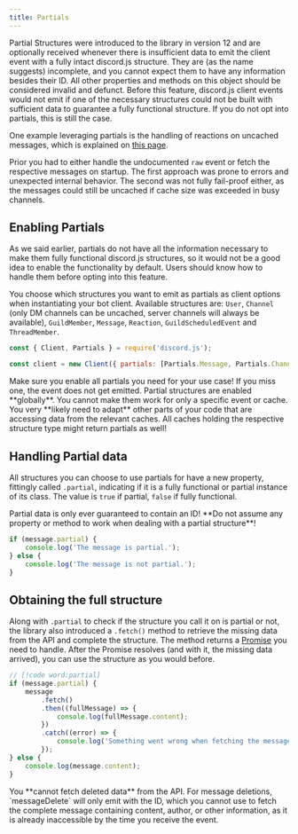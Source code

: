 ```yaml
---
title: Partials
---
```


Partial Structures were introduced to the library in version 12 and are optionally received whenever there is insufficient data to emit the client event with a fully intact discord.js structure. They are (as the name suggests) incomplete, and you cannot expect them to have any information besides their ID. All other properties and methods on this object should be considered invalid and defunct. Before this feature, discord.js client events would not emit if one of the necessary structures could not be built with sufficient data to guarantee a fully functional structure. If you do not opt into partials, this is still the case.

One example leveraging partials is the handling of reactions on uncached messages, which is explained on [this page](/guide/legacy/popular-topics/reactions#listening-for-reactions-on-old-messages).

Prior you had to either handle the undocumented `raw` event or fetch the respective messages on startup. The first approach was prone to errors and unexpected internal behavior. The second was not fully fail-proof either, as the messages could still be uncached if cache size was exceeded in busy channels.

## Enabling Partials

As we said earlier, partials do not have all the information necessary to make them fully functional discord.js structures, so it would not be a good idea to enable the functionality by default. Users should know how to handle them before opting into this feature.

You choose which structures you want to emit as partials as client options when instantiating your bot client. Available structures are: `User`, `Channel` (only DM channels can be uncached, server channels will always be available), `GuildMember`, `Message`, `Reaction`, `GuildScheduledEvent` and `ThreadMember`.

```js
const { Client, Partials } = require('discord.js');

const client = new Client({ partials: [Partials.Message, Partials.Channel, Partials.Reaction] });
```

<Callout type="warn">
	Make sure you enable all partials you need for your use case! If you miss one, the event does not get emitted.
</Callout>

<Callout type="warn">
	Partial structures are enabled **globally**. You cannot make them work for only a specific event or cache. You very
	**likely need to adapt** other parts of your code that are accessing data from the relevant caches. All caches holding
	the respective structure type might return partials as well!
</Callout>

## Handling Partial data

All structures you can choose to use partials for have a new property, fittingly called `.partial`, indicating if it is a fully functional or partial instance of its class. The value is `true` if partial, `false` if fully functional.

<Callout type="error">
	Partial data is only ever guaranteed to contain an ID! **Do not assume any property or method to work when dealing
	with a partial structure**!
</Callout>

```js
if (message.partial) {
	console.log('The message is partial.');
} else {
	console.log('The message is not partial.');
}
```

## Obtaining the full structure

Along with `.partial` to check if the structure you call it on is partial or not, the library also introduced a `.fetch()` method to retrieve the missing data from the API and complete the structure. The method returns a [Promise](https://developer.mozilla.org/en-US/docs/Web/JavaScript/Reference/Global_Objects/Promise) you need to handle. After the Promise resolves (and with it, the missing data arrived), you can use the structure as you would before.

```js
// [!code word:partial]
if (message.partial) {
	message
		.fetch()
		.then((fullMessage) => {
			console.log(fullMessage.content);
		})
		.catch((error) => {
			console.log('Something went wrong when fetching the message: ', error);
		});
} else {
	console.log(message.content);
}
```

<Callout type="warn">
	You **cannot fetch deleted data** from the API. For message deletions, `messageDelete` will only emit with the ID,
	which you cannot use to fetch the complete message containing content, author, or other information, as it is already
	inaccessible by the time you receive the event.
</Callout>
